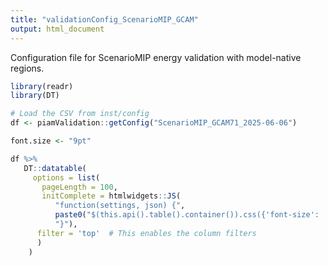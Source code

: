 ```yaml
---
title: "validationConfig_ScenarioMIP_GCAM"
output: html_document
---
```


Configuration file for ScenarioMIP energy validation with model-native regions.

```r
library(readr)
library(DT)

# Load the CSV from inst/config
df <- piamValidation::getConfig("ScenarioMIP_GCAM71_2025-06-06")

font.size <- "9pt"

df %>%
   DT::datatable(
     options = list(
       pageLength = 100,
       initComplete = htmlwidgets::JS(
          "function(settings, json) {",
          paste0("$(this.api().table().container()).css({'font-size': '", font.size, "'});"),
          "}"),
      filter = 'top'  # This enables the column filters
      )
    )

```
